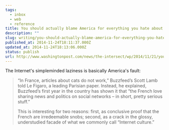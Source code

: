 ```yaml
---
tags:
  - inbox
  - web
  - reference
title: You should actually blame America for everything you hate about ‘Internet culture’
description: ""
slug: writing/you-should-actually-blame-america-for-everything-you-hate-about-internet-culture
published_at: 2014-11-24T18:11:37.000Z
updated_at: 2014-11-24T18:13:06.000Z
status: publish
url: http://www.washingtonpost.com/news/the-intersect/wp/2014/11/21/you-should-actually-blame-america-for-everything-you-hate-about-internet-culture/
---
```

The Internet's simpleminded laziness is basically America's fault:

> “In France, articles about cats do not work,” Buzzfeed’s Scott Lamb told Le Figaro, a leading Parisian paper. Instead, he explained, Buzzfeed’s first year in the country has shown it that “the French love sharing news and politics on social networks – in short, pretty serious stuff.”
>
> This is interesting for two reasons: first, as conclusive proof that the French are irredeemable snobs; second, as a crack in the glossy, understudied facade of what we commonly call “Internet culture.”
